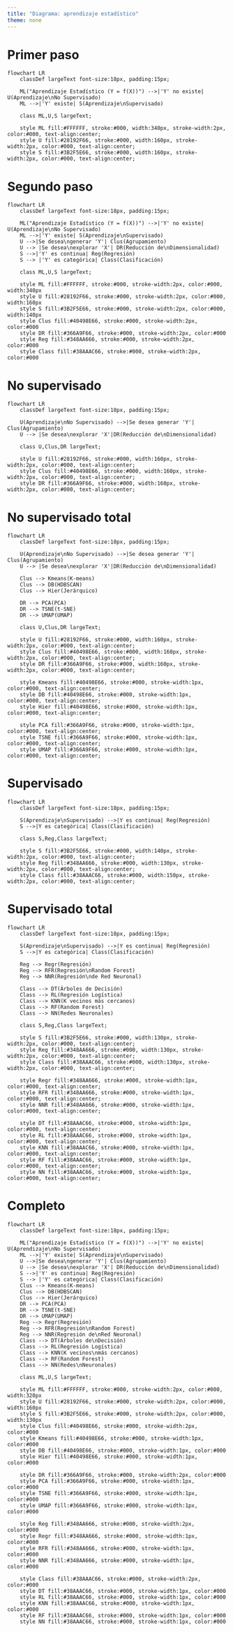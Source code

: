 ```yaml
---
title: "Diagrama: aprendizaje estadístico"
theme: none
---
```


# Primer paso

```mermaid
flowchart LR
    classDef largeText font-size:18px, padding:15px;

    ML("Aprendizaje Estadístico (Y = f(X))") -->|'Y' no existe| U(Aprendizaje\nNo Supervisado)
    ML -->|'Y' existe| S(Aprendizaje\nSupervisado)

    class ML,U,S largeText;

    style ML fill:#FFFFFF, stroke:#000, width:340px, stroke-width:2px, color:#000, text-align:center;
    style U fill:#28192F66, stroke:#000, width:160px, stroke-width:2px, color:#000, text-align:center;
    style S fill:#3B2F5E66, stroke:#000, width:160px, stroke-width:2px, color:#000, text-align:center;

```

# Segundo paso

```mermaid

flowchart LR
    classDef largeText font-size:18px, padding:15px;

    ML("Aprendizaje Estadístico (Y = f(X))") -->|'Y' no existe| U(Aprendizaje\nNo Supervisado)
    ML -->|'Y' existe| S(Aprendizaje\nSupervisado)
    U -->|Se desea\ngenerar 'Y'| Clus(Agrupamiento)
    U --> |Se desea\nexplorar 'X'| DR(Reducción de\nDimensionalidad)
    S -->|'Y' es continua| Reg(Regresión)
    S --> |'Y' es categórica| Class(Clasificación)

    class ML,U,S largeText;

    style ML fill:#FFFFFF, stroke:#000, stroke-width:2px, color:#000, width:340px
    style U fill:#28192F66, stroke:#000, stroke-width:2px, color:#000, width:160px
    style S fill:#3B2F5E66, stroke:#000, stroke-width:2px, color:#000, width:140px
    style Clus fill:#40498E66, stroke:#000, stroke-width:2px, color:#000
    style DR fill:#366A9F66, stroke:#000, stroke-width:2px, color:#000
    style Reg fill:#348AA666, stroke:#000, stroke-width:2px, color:#000
    style Class fill:#38AAAC66, stroke:#000, stroke-width:2px, color:#000

```

# No supervisado

```mermaid
flowchart LR
    classDef largeText font-size:18px, padding:15px;

    U(Aprendizaje\nNo Supervisado) -->|Se desea generar 'Y'| Clus(Agrupamiento)
    U --> |Se desea\nexplorar 'X'|DR(Reducción de\nDimensionalidad)

    class U,Clus,DR largeText;

    style U fill:#28192F66, stroke:#000, width:160px, stroke-width:2px, color:#000, text-align:center;
    style Clus fill:#40498E66, stroke:#000, width:160px, stroke-width:2px, color:#000, text-align:center;
    style DR fill:#366A9F66, stroke:#000, width:160px, stroke-width:2px, color:#000, text-align:center;

```

# No supervisado total

```mermaid
flowchart LR
    classDef largeText font-size:18px, padding:15px;

    U(Aprendizaje\nNo Supervisado) -->|Se desea generar 'Y'| Clus(Agrupamiento)
    U --> |Se desea\nexplorar 'X'|DR(Reducción de\nDimensionalidad)

    Clus --> Kmeans(K-means)
    Clus --> DB(HDBSCAN)
    Clus --> Hier(Jerárquico)

    DR --> PCA(PCA)
    DR --> TSNE(t-SNE)
    DR --> UMAP(UMAP)

    class U,Clus,DR largeText;

    style U fill:#28192F66, stroke:#000, width:160px, stroke-width:2px, color:#000, text-align:center;
    style Clus fill:#40498E66, stroke:#000, width:160px, stroke-width:2px, color:#000, text-align:center;
    style DR fill:#366A9F66, stroke:#000, width:160px, stroke-width:2px, color:#000, text-align:center;

    style Kmeans fill:#40498E66, stroke:#000, stroke-width:1px, color:#000, text-align:center;
    style DB fill:#40498E66, stroke:#000, stroke-width:1px, color:#000, text-align:center;
    style Hier fill:#40498E66, stroke:#000, stroke-width:1px, color:#000, text-align:center;

    style PCA fill:#366A9F66, stroke:#000, stroke-width:1px, color:#000, text-align:center;
    style TSNE fill:#366A9F66, stroke:#000, stroke-width:1px, color:#000, text-align:center;
    style UMAP fill:#366A9F66, stroke:#000, stroke-width:1px, color:#000, text-align:center;

```

# Supervisado

```mermaid
flowchart LR
    classDef largeText font-size:18px, padding:15px;

    S(Aprendizaje\nSupervisado) -->|Y es continua| Reg(Regresión)
    S -->|Y es categórica| Class(Clasificación)

    class S,Reg,Class largeText;

    style S fill:#3B2F5E66, stroke:#000, width:140px, stroke-width:2px, color:#000, text-align:center;
    style Reg fill:#348AA666, stroke:#000, width:130px, stroke-width:2px, color:#000, text-align:center;
    style Class fill:#38AAAC66, stroke:#000, width:150px, stroke-width:2px, color:#000, text-align:center;

```

# Supervisado total

```mermaid
flowchart LR
    classDef largeText font-size:18px, padding:15px;

    S(Aprendizaje\nSupervisado) -->|Y es continua| Reg(Regresión)
    S -->|Y es categórica| Class(Clasificación)

    Reg --> Regr(Regresión)
    Reg --> RFR(Regresión\nRandom Forest)
    Reg --> NNR(Regresión\nde Red Neuronal)

    Class --> DT(Árboles de Decisión)
    Class --> RL(Regresión Logística)
    Class --> KNN(K vecinos más cercanos)
    Class --> RF(Random Forest)
    Class --> NN(Redes Neuronales)

    class S,Reg,Class largeText;

    style S fill:#3B2F5E66, stroke:#000, width:130px, stroke-width:2px, color:#000, text-align:center;
    style Reg fill:#348AA666, stroke:#000, width:130px, stroke-width:2px, color:#000, text-align:center;
    style Class fill:#38AAAC66, stroke:#000, width:130px, stroke-width:2px, color:#000, text-align:center;

    style Regr fill:#348AA666, stroke:#000, stroke-width:1px, color:#000, text-align:center;
    style RFR fill:#348AA666, stroke:#000, stroke-width:1px, color:#000, text-align:center;
    style NNR fill:#348AA666, stroke:#000, stroke-width:1px, color:#000, text-align:center;

    style DT fill:#38AAAC66, stroke:#000, stroke-width:1px, color:#000, text-align:center;
    style RL fill:#38AAAC66, stroke:#000, stroke-width:1px, color:#000, text-align:center;
    style KNN fill:#38AAAC66, stroke:#000, stroke-width:1px, color:#000, text-align:center;
    style RF fill:#38AAAC66, stroke:#000, stroke-width:1px, color:#000, text-align:center;
    style NN fill:#38AAAC66, stroke:#000, stroke-width:1px, color:#000, text-align:center;

```

# Completo

```mermaid

flowchart LR
    classDef largeText font-size:18px, padding:15px; 
    
    ML("Aprendizaje Estadístico (Y = f(X))") -->|'Y' no existe| U(Aprendizaje\nNo Supervisado)
    ML -->|'Y' existe| S(Aprendizaje\nSupervisado)
    U -->|Se desea\ngenerar 'Y'| Clus(Agrupamiento)
    U --> |Se desea\nexplorar 'X'| DR(Reducción de\nDimensionalidad)
    S -->|'Y' es continua| Reg(Regresión)
    S --> |'Y' es categórica| Class(Clasificación)
    Clus --> Kmeans(K-means)
    Clus --> DB(HDBSCAN)
    Clus --> Hier(Jerárquico)
    DR --> PCA(PCA)
    DR --> TSNE(t-SNE)
    DR --> UMAP(UMAP)
    Reg --> Regr(Regresión)
    Reg --> RFR(Regresión\nRandom Forest)
    Reg --> NNR(Regresión de\nRed Neuronal)
    Class --> DT(Árboles de\nDecisión)
    Class --> RL(Regresión Logística)
    Class --> KNN(K vecinos\nmás cercanos)
    Class --> RF(Random Forest)
    Class --> NN(Redes\nNeuronales)

    class ML,U,S largeText;

    style ML fill:#FFFFFF, stroke:#000, stroke-width:2px, color:#000, width:320px
    style U fill:#28192F66, stroke:#000, stroke-width:2px, color:#000, width:160px
    style S fill:#3B2F5E66, stroke:#000, stroke-width:2px, color:#000, width:130px
    style Clus fill:#40498E66, stroke:#000, stroke-width:2px, color:#000
    style Kmeans fill:#40498E66, stroke:#000, stroke-width:1px, color:#000
    style DB fill:#40498E66, stroke:#000, stroke-width:1px, color:#000
    style Hier fill:#40498E66, stroke:#000, stroke-width:1px, color:#000

    style DR fill:#366A9F66, stroke:#000, stroke-width:2px, color:#000
    style PCA fill:#366A9F66, stroke:#000, stroke-width:1px, color:#000
    style TSNE fill:#366A9F66, stroke:#000, stroke-width:1px, color:#000
    style UMAP fill:#366A9F66, stroke:#000, stroke-width:1px, color:#000

    style Reg fill:#348AA666, stroke:#000, stroke-width:2px, color:#000
    style Regr fill:#348AA666, stroke:#000, stroke-width:1px, color:#000
    style RFR fill:#348AA666, stroke:#000, stroke-width:1px, color:#000
    style NNR fill:#348AA666, stroke:#000, stroke-width:1px, color:#000

    style Class fill:#38AAAC66, stroke:#000, stroke-width:2px, color:#000
    style DT fill:#38AAAC66, stroke:#000, stroke-width:1px, color:#000
    style RL fill:#38AAAC66, stroke:#000, stroke-width:1px, color:#000
    style KNN fill:#38AAAC66, stroke:#000, stroke-width:1px, color:#000
    style RF fill:#38AAAC66, stroke:#000, stroke-width:1px, color:#000
    style NN fill:#38AAAC66, stroke:#000, stroke-width:1px, color:#000

```
